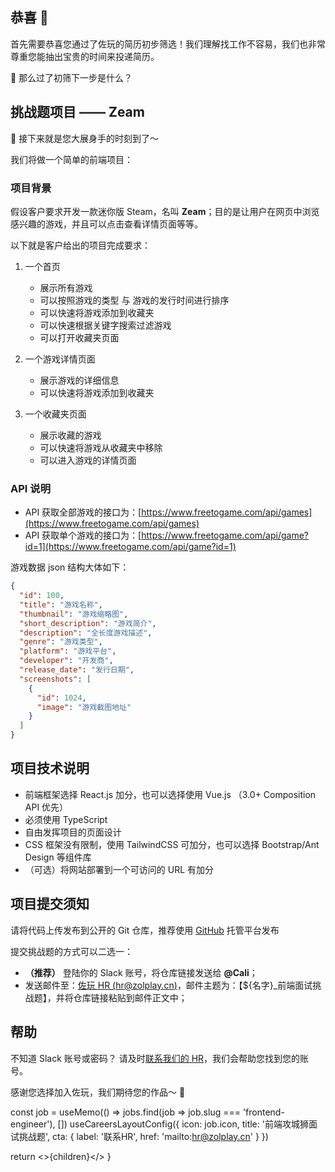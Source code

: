 


<NextSeo title="前端攻城狮面试挑战题" />

## 恭喜 🎉

首先需要恭喜您通过了佐玩的简历初步筛选！我们理解找工作不容易，我们也非常尊重您能抽出宝贵的时间来投递简历。

🤔 那么过了初筛下一步是什么？

## 挑战题项目 —— Zeam

💪 接下来就是您大展身手的时刻到了～

我们将做一个简单的前端项目：

### 项目背景

假设客户要求开发一款迷你版 Steam，名叫 **Zeam**；目的是让用户在网页中浏览感兴趣的游戏，并且可以点击查看详情页面等等。

以下就是客户给出的项目完成要求：

1. 一个首页

   - 展示所有游戏
   - 可以按照游戏的类型 与 游戏的发行时间进行排序
   - 可以快速将游戏添加到收藏夹
   - 可以快速根据关键字搜索过滤游戏
   - 可以打开收藏夹页面

2. 一个游戏详情页面

   - 展示游戏的详细信息
   - 可以快速将游戏添加到收藏夹

3. 一个收藏夹页面
   - 展示收藏的游戏
   - 可以快速将游戏从收藏夹中移除
   - 可以进入游戏的详情页面

### API 说明

- API 获取全部游戏的接口为：[https://www.freetogame.com/api/games](https://www.freetogame.com/api/games)
- API 获取单个游戏的接口为：[https://www.freetogame.com/api/game?id=1](https://www.freetogame.com/api/game?id=1)

游戏数据 json 结构大体如下：

```json
{
  "id": 100,
  "title": "游戏名称",
  "thumbnail": "游戏缩略图",
  "short_description": "游戏简介",
  "description": "全长度游戏描述",
  "genre": "游戏类型",
  "platform": "游戏平台",
  "developer": "开发商",
  "release_date": "发行日期",
  "screenshots": [
    {
      "id": 1024,
      "image": "游戏截图地址"
    }
  ]
}
```

## 项目技术说明

- 前端框架选择 React.js 加分，也可以选择使用 Vue.js （3.0+ Composition API 优先）
- 必须使用 TypeScript
- 自由发挥项目的页面设计
- CSS 框架没有限制，使用 TailwindCSS 可加分，也可以选择 Bootstrap/Ant Design 等组件库
- （可选）将网站部署到一个可访问的 URL 有加分

## 项目提交须知

请将代码上传发布到公开的 Git 仓库，推荐使用 <GithubIcon className="inline w-5 h-5" /> [GitHub](https://github.com) 托管平台发布

提交挑战题的方式可以二选一：

- **（推荐）** 登陆你的 <IoLogoSlack className="inline w-5 h-5" /> Slack 账号，将仓库链接发送给 **@Cali**；
- 发送邮件至：[佐玩 HR (hr@zolplay.cn)](mailto:hr@zolplay.cn)，邮件主题为：【$\{名字\}\_前端面试挑战题】，并将仓库链接粘贴到邮件正文中；

## 帮助

不知道 <IoLogoSlack className="inline w-5 h-5" /> Slack 账号或密码？
请及时[联系我们的 HR](mailto:hr@zolplay.cn)，我们会帮助您找到您的账号。

感谢您选择加入佐玩，我们期待您的作品～ 👋

  const job = useMemo(() => jobs.find(job => job.slug === 'frontend-engineer'), [])
  useCareersLayoutConfig({
    icon: job.icon,
    title: '前端攻城狮面试挑战题',
    cta: { label: '联系HR', href: 'mailto:hr@zolplay.cn' }
  })

return <>{children}</>
}
